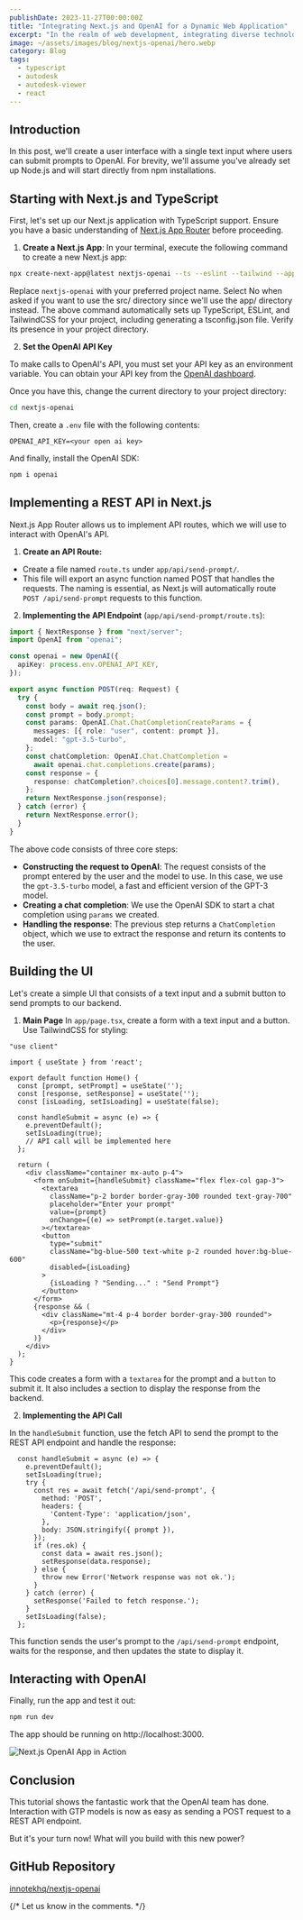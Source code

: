 ```yaml
---
publishDate: 2023-11-27T00:00:00Z
title: "Integrating Next.js and OpenAI for a Dynamic Web Application"
excerpt: "In the realm of web development, integrating diverse technologies to create seamless and efficient applications is key. This blog post will guide you through setting up a Next.js application that sends prompts to OpenAI's GPT-3 API."
image: ~/assets/images/blog/nextjs-openai/hero.webp
category: Blog
tags:
  - typescript
  - autodesk
  - autodesk-viewer
  - react
---
```



## Introduction

In this post, we'll create a user interface with a single text input where users can submit prompts to OpenAI. For brevity, we'll assume you've already set up Node.js and will start directly from npm installations.

## Starting with Next.js and TypeScript

First, let's set up our Next.js application with TypeScript support. Ensure you have a basic understanding of [Next.js App Router](https://nextjs.org/docs/app) before proceeding.

1. **Create a Next.js App**: In your terminal, execute the following command to create a new Next.js app:

```bash
npx create-next-app@latest nextjs-openai --ts --eslint --tailwind --app
```
Replace `nextjs-openai` with your preferred project name. Select No when asked if you want to use the src/ directory since we'll use the app/ directory instead.
The above command automatically sets up TypeScript, ESLint, and TailwindCSS for your project, including generating a tsconfig.json file. Verify its presence in your project directory.

2. **Set the OpenAI API Key**

To make calls to OpenAI's API, you must set your API key as an environment variable. You can obtain your API key from the [OpenAI dashboard](https://platform.openai.com/api-keys).

Once you have this, change the current directory to your project directory:

```bash
cd nextjs-openai
```

Then, create a `.env` file with the following contents:

```
OPENAI_API_KEY=<your open ai key>
```

And finally, install the OpenAI SDK:

```bash
npm i openai
```

## Implementing a REST API in Next.js

Next.js App Router allows us to implement API routes, which we will use to interact with OpenAI's API.

1. **Create an API Route:**

 - Create a file named `route.ts` under `app/api/send-prompt/`.
 - This file will export an async function named POST that handles the requests. The naming is essential, as Next.js will automatically route `POST /api/send-prompt` requests to this function.

2. **Implementing the API Endpoint** (`app/api/send-prompt/route.ts`):

```typescript
import { NextResponse } from "next/server";
import OpenAI from "openai";

const openai = new OpenAI({
  apiKey: process.env.OPENAI_API_KEY,
});

export async function POST(req: Request) {
  try {
    const body = await req.json();
    const prompt = body.prompt;
    const params: OpenAI.Chat.ChatCompletionCreateParams = {
      messages: [{ role: "user", content: prompt }],
      model: "gpt-3.5-turbo",
    };
    const chatCompletion: OpenAI.Chat.ChatCompletion =
      await openai.chat.completions.create(params);
    const response = {
      response: chatCompletion?.choices[0].message.content?.trim(),
    };
    return NextResponse.json(response);
  } catch (error) {
    return NextResponse.error();
  }
}
```

The above code consists of three core steps:

 - **Constructing the request to OpenAI**: The request consists of the prompt entered by the user and the model to use. In this case, we use the `gpt-3.5-turbo` model, a fast and efficient version of the GPT-3 model.
 - **Creating a chat completion**: We use the OpenAI SDK to start a chat completion using `params` we created.
 - **Handling the response**: The previous step returns a `ChatCompletion` object, which we use to extract the response and return its contents to the user.

## Building the UI

Let's create a simple UI that consists of a text input and a submit button to send prompts to our backend.

1. **Main Page** In `app/page.tsx`, create a form with a text input and a button. Use TailwindCSS for styling:

```tsx
"use client"

import { useState } from 'react';

export default function Home() {
  const [prompt, setPrompt] = useState('');
  const [response, setResponse] = useState('');
  const [isLoading, setIsLoading] = useState(false);

  const handleSubmit = async (e) => {
    e.preventDefault();
    setIsLoading(true);
    // API call will be implemented here
  };

  return (
    <div className="container mx-auto p-4">
      <form onSubmit={handleSubmit} className="flex flex-col gap-3">
        <textarea
          className="p-2 border border-gray-300 rounded text-gray-700"
          placeholder="Enter your prompt"
          value={prompt}
          onChange={(e) => setPrompt(e.target.value)}
        ></textarea>
        <button
          type="submit"
          className="bg-blue-500 text-white p-2 rounded hover:bg-blue-600"
          disabled={isLoading}
        >
          {isLoading ? "Sending..." : "Send Prompt"}
        </button>
      </form>
      {response && (
        <div className="mt-4 p-4 border border-gray-300 rounded">
          <p>{response}</p>
        </div>
      )}
    </div>
  );
}
```

This code creates a form with a `textarea` for the prompt and a `button` to submit it. It also includes a section to display the response from the backend.

2. **Implementing the API Call**

In the `handleSubmit` function, use the fetch API to send the prompt to the REST API endpoint and handle the response:

```tsx
  const handleSubmit = async (e) => {
    e.preventDefault();
    setIsLoading(true);
    try {
      const res = await fetch('/api/send-prompt', {
        method: 'POST',
        headers: {
          'Content-Type': 'application/json',
        },
        body: JSON.stringify({ prompt }),
      });
      if (res.ok) {
        const data = await res.json();
        setResponse(data.response);
      } else {
        throw new Error('Network response was not ok.');
      }
    } catch (error) {
      setResponse('Failed to fetch response.');
    }
    setIsLoading(false);
  };
```

This function sends the user's prompt to the `/api/send-prompt` endpoint, waits for the response, and then updates the state to display it.

## Interacting with OpenAI

Finally, run the app and test it out:

```bash
npm run dev
```

The app should be running on http://localhost:3000.

![Next.js OpenAI App in Action](~/assets/images/blog/nextjs-openai/chatgpt-app.gif)

## Conclusion

This tutorial shows the fantastic work that the OpenAI team has done. Interaction with GTP models is now as easy as sending a POST request to a REST API endpoint.

But it's your turn now! What will you build with this new power?

## GitHub Repository

[innotekhq/nextjs-openai](https://github.com/innotekhq/nextjs-openai)

{/* Let us know in the comments. */}
